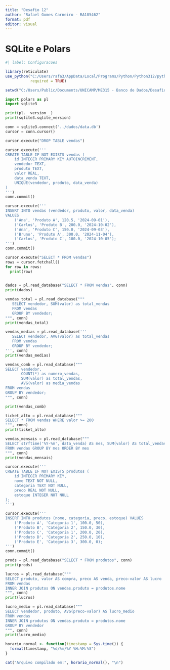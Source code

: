 ---
title: "Desafio 12"
author: "Rafael Gomes Carneiro - RA185462"
format: pdf
editor: visual
---
# SQLite e Polars

```{r setup}
#| label: Configuracoes 

library(reticulate)
use_python("C:/Users/rafa3/AppData/Local/Programs/Python/Python312/python.exe",
           required = TRUE)

setwd("C:/Users/Public/Documents/UNICAMP/ME315 - Banco de Dados/Desafios")

```


```{python setup}
import polars as pl
import sqlite3

print(pl.__version__)
print(sqlite3.sqlite_version)
```

```{python}
conn = sqlite3.connect('../dados/data.db')
cursor = conn.cursor() 
```

```{python}
cursor.execute("DROP TABLE vendas")

cursor.execute('''
CREATE TABLE IF NOT EXISTS vendas (
    id INTEGER PRIMARY KEY AUTOINCREMENT,
    vendedor TEXT,
    produto TEXT,
    valor REAL,
    data_venda TEXT,
    UNIQUE(vendedor, produto, data_venda)
)
''')
conn.commit()

```

```{python}
cursor.execute('''
INSERT INTO vendas (vendedor, produto, valor, data_venda)
VALUES
    ('Ana', 'Produto A', 120.5, '2024-09-01'),
    ('Carlos', 'Produto B', 200.0, '2024-10-02'),
    ('Ana', 'Produto C', 150.0, '2024-09-03'),
    ('Bruno', 'Produto A', 300.0, '2024-11-04'),
    ('Carlos', 'Produto C', 100.0, '2024-10-05');
''')
conn.commit()
```

```{python}
cursor.execute("SELECT * FROM vendas")
rows = cursor.fetchall()
for row in rows:
  print(row)
  
```

```{python}

dados = pl.read_database("SELECT * FROM vendas", conn)
print(dados)
```

```{python}
vendas_total = pl.read_database("""
   SELECT vendedor, SUM(valor) as total_vendas
   FROM vendas
   GROUP BY vendedor;
""", conn)
print(vendas_total)
```
```{python}
vendas_medias = pl.read_database('''
   SELECT vendedor, AVG(valor) as total_vendas
   FROM vendas
   GROUP BY vendedor;
''', conn)
print(vendas_medias)
```

```{python}
vendas_comb = pl.read_database("""
SELECT vendedor, 
       COUNT(*) as numero_vendas,
       SUM(valor) as total_vendas, 
       AVG(valor) as media_vendas
FROM vendas
GROUP BY vendedor;
""", conn)

print(vendas_comb)
```


```{python}
ticket_alto = pl.read_database("""
SELECT * FROM vendas WHERE valor >= 200
""", conn)
print(ticket_alto)
```

```{python}
vendas_mensais = pl.read_database("""
SELECT strftime('%Y-%m', data_venda) AS mes, SUM(valor) AS total_vendas
FROM vendas GROUP BY mes ORDER BY mes
""", conn)
print(vendas_mensais)
```
```{python}
cursor.execute('''
CREATE TABLE IF NOT EXISTS produtos (
    id INTEGER PRIMARY KEY,
    nome TEXT NOT NULL,
    categoria TEXT NOT NULL,
    preco REAL NOT NULL,
    estoque INTEGER NOT NULL
);
''')

cursor.execute('''
INSERT INTO produtos (nome, categoria, preco, estoque) VALUES
    ('Produto A', 'Categoria 1', 100.0, 50),
    ('Produto B', 'Categoria 2', 150.0, 30),
    ('Produto C', 'Categoria 1', 200.0, 20),
    ('Produto D', 'Categoria 2', 250.0, 10),
    ('Produto E', 'Categoria 3', 300.0, 0);
''')
conn.commit()
```

```{python}
prods = pl.read_database("SELECT * FROM produtos", conn)
print(prods)
```

```{python}
lucros = pl.read_database("""
SELECT produto, valor AS compra, preco AS venda, preco-valor AS lucro
FROM vendas
INNER JOIN produtos ON vendas.produto = produtos.nome
""", conn)
print(lucros)
```

```{python}
lucro_medio = pl.read_database("""
SELECT vendedor, produto, AVG(preco-valor) AS lucro_medio
FROM vendas
INNER JOIN produtos ON vendas.produto = produtos.nome
GROUP BY vendedor
""", conn)
print(lucro_medio)
```

```{r}
horario_normal <- function(timestamp = Sys.time()) {
  format(timestamp, "%d/%m/%Y %H:%M:%S")
}

cat("Arquivo compilado em:", horario_normal(), "\n")
```